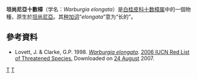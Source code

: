 {{Speciesbox
| taxon = Warburgia elongata
| status = EN
| status_system = IUCN2.3
| authority = [[Bernard_Verdcourt|Verdc.]], 1955
| synonyms = 
}}
'''坦尚尼亞十數樟'''（学名：''Warburgia elongata''）是[[白桂皮科|白桂皮科]][[十数樟属|十数樟属]]中的一個物種，原生於[[坦尚尼亞|坦尚尼亞]]。其[[种加词|种加词]]“''elongata''”意为“长的”。

==參考資料==
* Lovett, J. & Clarke, G.P. 1998.  [http://www.iucnredlist.org/search/details.php/32259/all ''Warburgia elongata''].   [http://www.iucnredlist.org 2006 IUCN Red List of Threatened Species. ]{{Wayback|url=http://www.iucnredlist.org/ |date=20140627000000 }}  Downloaded on [[24_August|24 August]] 2007.

{{Taxonbar|from=Q5481110}}

[[Category:十數樟屬|T]]
[[Category:1955年描述的植物|T]]


{{plant-stub}}
